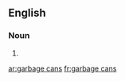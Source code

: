 ==English==

===Noun===
{{head|en|plural|head=[[garbage]] [[can]]s}}

# {{plural of|garbage can|lang=en}}

[[ar:garbage cans]]
[[fr:garbage cans]]